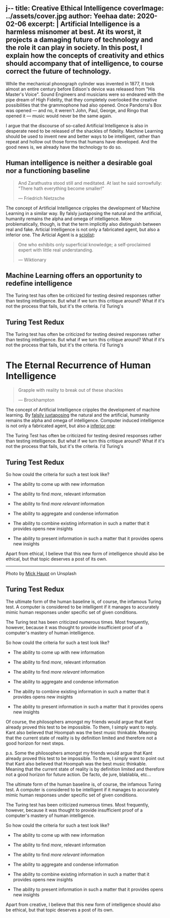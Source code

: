 j--
title: Creative Ethical Intelligence
coverImage: ../assets/cover.jpg
author: Yeehaa
date: 2020-02-06
excerpt: |
  Artificial Intelligence is a harmless misnomer at best. At its worst, it 
  projects a damaging future of technology and the role it can play
  in society. In this post, I explain how the concepts of creativity and ethics 
  should accompany that of intelligence, to course correct the future of
  technology.
---

While the mechanical phonograph cylinder was invented in 1877, it took almost an
entire century before Edison's device was released from  "His Master's Voice". 
Sound Engineers and musicians were so endeared with the pipe dream of High Fidelity, 
that they completely overlooked the creative possibilities that the grammophone 
had also opened. Once Pandorra's Box was opened &mdash; and no, it weren't John, 
Paul, George, and Ringo that opened it &mdash; music would never be the same again.

I argue that the discourse of so-called Artificial Intelligence is also in desperate need 
to be released of the shackles of fidelity. Machine Learning should be used to invent new 
and better ways to be intelligent, rather than repeat and hollow out those forms
that humans have developed. And the good news is, we already have the technology
to do so.


## Human intelligence is neither a desirable goal nor a functioning baseline

> And Zarathustra stood still and meditated. 
> At last he said sorrowfully: "There hath everything become smaller!"
>
> &mdash; Friedrich Nietzsche 

The concept of Artificial Intelligence cripples the development of Machine
Learning in a similar way. By falsly juxtaposing the natural and the artificial,
humanity remains the alpha and omega of intelligence. More problematically,
though, is that the term implicitly also distinguish between real and fake.
Articial Intelligence is not only a fabricated agent, but also a inferior one.
The Articial Agent is a [sciolist](https://en.wiktionary.org/wiki/sciolist):

> One who exhibits only superficial knowledge; a self-proclaimed expert with
> little real understanding.
>
>  &mdash; Wiktionary

## Machine Learning offers an opportunity to redefine intelligence


The Turing test has often be criticized for testing desired responses rather
than testing intelligence. But what if we turn this critique around? What if
it's not the process that fails, but it's the criteria. I'd Turing's

## Turing Test Redux

The Turing test has often be criticized for testing desired responses rather
than testing intelligence. But what if we turn this critique around? What if
it's not the process that fails, but it's the criteria. I'd Turing's

# The Eternal Recurrence of Human Intelligence

> Grapple with reality to break out of these shackles
>
> &mdash; Brockhampton

The concept of Artificial Intelligence cripples the development of machine
learning. By [falsily juxtaposing](https://en.wikipedia.org/wiki/Naturalistic_fallacy) the natural and the artificial,
humanity remains the alpha and omega of intelligence. Computer
induced intelligence is not only a fabricated agent, but also a
[inferior one](https://en.wiktionary.org/wiki/sciolist):

The Turing Test has often be criticized for testing desired responses rather
than testing intelligence. But what if we turn this critique around? What if
it's not the process that fails, but it's the criteria. I'd Turing's


## Turing Test Redux

So how could the criteria for such a test look like?

+ The ability to come up with new information

+ The ability to find *more*, relevant information

+ The ability to find *more relevant* information

+ The ability to aggregate and condense information

+ The ability to combine existing information in such a matter that it
provides opens new insights

+ The ability to present information in such a matter that it
provides opens new insights

Apart from ethical, I believe that this new form of intelligence should also be
ethical, but that topic deserves a post of its own.

---
Photo by [Mick Haupt](https://unsplash.com/@fekeshazizo?utm_source=unsplash&utm_medium=referral&utm_content=creditCopyText)
on Unsplash


## Turing Test Redux

The ultimate form of the human baseline is, of course, the infamous Turing
test. A computer is considered to be intelligent if it manages to accurately
mimic human responses under specific set of given conditions.

The Turing test has been criticized numerous times. Most frequently, however,
because it was thought to provide insufficient proof of a computer's mastery of
human intelligence.

So how could the criteria for such a test look like?

+ The ability to come up with new information

+ The ability to find *more*, relevant information

+ The ability to find *more relevant* information

+ The ability to aggregate and condense information

+ The ability to combine existing information in such a matter that it
provides opens new insights

+ The ability to present information in such a matter that it
provides opens new insights

Of course, the philosophers amongst my friends would argue that Kant already
proved this test to be impossible. To them, I simply want to reply. Kant also
believed that Hoompah was the best music thinkable. Meaning that the current
state of reality is by definition limited and therefore not a good horizon for
next steps.

p.s. Some the philosophers amongst my friends would argue that Kant already
proved this test to be impossible. To them, I simply want to point out that Kant
also believed that Hoompah was the best music thinkable. Meaning that the
current state of reality is by definition limited and therefore not a good
horizon for future action. De facto, de jure, blablabla, etc...

The ultimate form of the human baseline is, of course, the infamous Turing
test. A computer is considered to be intelligent if it manages to accurately
mimic human responses under specific set of given conditions.

The Turing test has been criticized numerous times. Most frequently, however,
because it was thought to provide insufficient proof of a computer's mastery of
human intelligence.

So how could the criteria for such a test look like?

+ The ability to come up with new information

+ The ability to find *more*, relevant information

+ The ability to find *more relevant* information

+ The ability to aggregate and condense information

+ The ability to combine existing information in such a matter that it
provides opens new insights

+ The ability to present information in such a matter that it
provides opens new insights

Apart from creative, I believe that this new form of intelligence should also be
ethical, but that topic deserves a post of its own.
